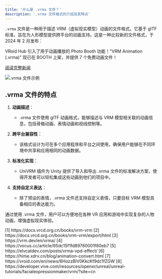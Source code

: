 ```yaml
---
title: '什么是 .vrma 文件？'
description: '.vrma 文件格式的介绍及其特点'
---
```


`.vrma` 文件是一种用于描述 VRM（虚拟现实模型）动画的文件格式。它基于 glTF 标准，旨在为人形模型提供跨平台的动画支持。这是一种比较新的文件格式，于 2024 年 2 月发布：

<Card title="VRoid Hub 新功能发布" icon="newspaper">
  VRoid Hub 引入了用于动画播放的 Photo Booth 功能！"VRM Animation (.vrma)" 现已在 BOOTH 上架，并提供 7 个免费动画文件！

  [阅读完整新闻](https://vroid.com/en/news/6HozzBIV0KkcKf9dc1fZGW)
</Card>

<Frame>
  <img src="https://cdn.nlark.com/yuque/0/2024/png/85418/1729955716583-14437327-8a46-4153-a0c6-f77f68e868d7.png" alt=".vrma 文件示例" />
</Frame>

## .vrma 文件的特点

1. **动画描述**：
   - .vrma 文件使用 glTF 动画格式，能够描述与 VRM 模型相关联的动画信息，包括骨骼动画、表情动画和视线控制等。

2. **跨平台兼容性**：
   - 该格式设计为可在多个应用程序和平台之间使用，确保用户能够在不同环境中共享和应用相同的动画数据。

3. **标准化实现**：
   - UniVRM 插件为 Unity 提供了导入和导出 .vrma 文件的标准解决方案，使得开发者可以轻松集成这些动画到他们的项目中。

4. **支持自定义表达**：
   - 除了预设的表情，.vrma 文件还支持自定义表情，只要目标 VRM 模型具备相应的表达能力。

通过使用 .vrma 文件，用户可以方便地在各种 VR 应用和游戏中实现复杂的人物动画，增强虚拟现实体验。

<Accordion title="参考资料">
  [1] https://docs.vrcd.org.cn/books/vrm-vrm  
  [2] https://docs.vrcd.org.cn/books/vrm-vrm/export/html  
  [3] https://vrm.dev/en/vrma/  
  [4] https://vocus.cc/article/65dc15f1fd89780001f80eb7  
  [5] https://elvcatdev.com/posts/vrma-vpd-effect/  
  [6] https://hime.xdrv.cn/blog/animation-convert.html  
  [7] https://vroid.com/en/news/6HozzBIV0KkcKf9dc1fZGW  
  [8] https://developer.vive.com/resources/openxr/unreal/unreal-tutorials/facialexpressionmaker/vrm/?site=cn
</Accordion>
